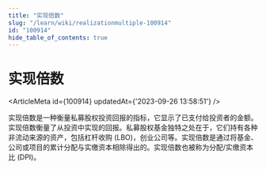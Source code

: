 ```yaml
---
title: "实现倍数"
slug: "/learn/wiki/realizationmultiple-100914"
id: "100914"
hide_table_of_contents: true
---
```



# 实现倍数

<ArticleMeta id={100914} updatedAt={'2023-09-26 13:58:51'} />
<div className='border-solid border-b border-t-0 my-4 border-[var(--ifm-color-gray-300)]' />

实现倍数是一种衡量私募股权投资回报的指标，它显示了已支付给投资者的金额。实现倍数衡量了从投资中实现的回报。私募股权基金独特之处在于，它们持有各种非流动来源的资产，包括杠杆收购 (LBO)，创业公司等。实现倍数是通过将基金、公司或项目的累计分配与实缴资本相除得出的。实现倍数也被称为分配/实缴资本比 (DPI)。
